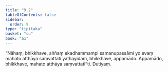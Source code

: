 ```yaml
---
title: "9.2"
tableOfContents: false
sidebar:
  order: 9
type: "tipitaka"
basket: "su"
book: "a1"
---
```



<DynamicBreadcrumb />

<Division number="83" book="a1">

<Paragraph number="175" book="a1">
“Nāhaṃ, bhikkhave, aññaṃ ekadhammampi samanupassāmi yo evaṃ mahato atthāya saṃvattati yathayidaṃ, bhikkhave, appamādo. Appamādo, bhikkhave, mahato atthāya saṃvattatī”ti.

</Paragraph>
</Division>

<Paragraph number="176" type="center" book="a1">
Dutiyaṃ.
</Paragraph>